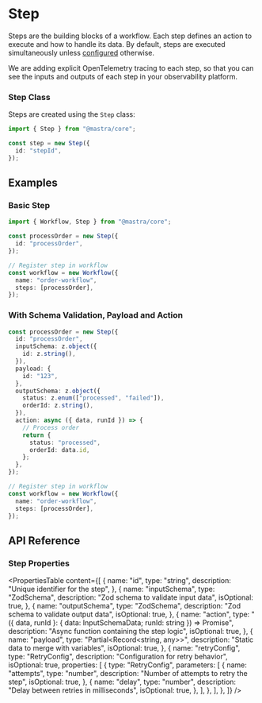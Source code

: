 # Step

Steps are the building blocks of a workflow. Each step defines an action to execute and how to handle its data.
By default, steps are executed simultaneously unless [configured](./config) otherwise.

We are adding explicit OpenTelemetry tracing to each step, so that you can see the inputs and outputs of each step in your observability platform.

### Step Class

Steps are created using the `Step` class:

```ts showLineNumbers copy
import { Step } from "@mastra/core";

const step = new Step({
  id: "stepId",
});
```

## Examples

### Basic Step

```ts showLineNumbers filename="src/mastra/workflows/order-workflow.ts" lineNumbers={16} copy
import { Workflow, Step } from "@mastra/core";

const processOrder = new Step({
  id: "processOrder",
});

// Register step in workflow
const workflow = new Workflow({
  name: "order-workflow",
  steps: [processOrder],
});
```

### With Schema Validation, Payload and Action

```ts showLineNumbers filename="src/mastra/workflows/order-workflow.ts" lineNumbers={3-19} copy
const processOrder = new Step({
  id: "processOrder",
  inputSchema: z.object({
    id: z.string(),
  }),
  payload: {
    id: "123",
  },
  outputSchema: z.object({
    status: z.enum(["processed", "failed"]),
    orderId: z.string(),
  }),
  action: async ({ data, runId }) => {
    // Process order
    return {
      status: "processed",
      orderId: data.id,
    };
  },
});

// Register step in workflow
const workflow = new Workflow({
  name: "order-workflow",
  steps: [processOrder],
});
```

## API Reference

### Step Properties

<PropertiesTable
  content={[
    {
      name: "id",
      type: "string",
      description: "Unique identifier for the step",
    },
    {
      name: "inputSchema",
      type: "ZodSchema",
      description: "Zod schema to validate input data",
      isOptional: true,
    },
    {
      name: "outputSchema",
      type: "ZodSchema",
      description: "Zod schema to validate output data",
      isOptional: true,
    },
    {
      name: "action",
      type: "({ data, runId }: { data: InputSchemaData; runId: string }) => Promise<OutputSchemaData>",
      description: "Async function containing the step logic",
      isOptional: true,
    },
    {
      name: "payload",
      type: "Partial<Record<string, any>>",
      description: "Static data to merge with variables",
      isOptional: true,
    },
    {
      name: "retryConfig",
      type: "RetryConfig",
      description: "Configuration for retry behavior",
      isOptional: true,
      properties: [
        {
          type: "RetryConfig",
          parameters: [
            {
              name: "attempts",
              type: "number",
              description: "Number of attempts to retry the step",
              isOptional: true,
            },
            {
              name: "delay",
              type: "number",
              description: "Delay between retries in milliseconds",
              isOptional: true,
            },
          ],
        },
      ],
    },
  ]}
/>
